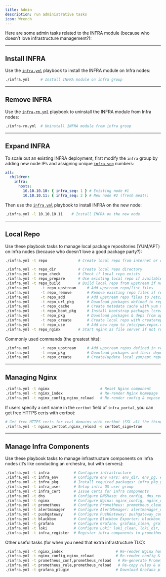 ```yaml
---
title: Admin
description: run administrative tasks
icon: Wrench
---
```



Here are some admin tasks related to the INFRA module (because who doesn’t love infrastructure management?):

------

## Install INFRA

Use the [`infra.yml`](/docs/infra/playbook/#infrayml) playbook to install the INFRA module on Infra nodes:

```bash
./infra.yml     # Install INFRA module on infra group
```

------

## Remove INFRA

Use the [`infra-rm.yml`](/docs/infra/playbook/#infra-rmyml) playbook to uninstall the INFRA module from Infra nodes:

```bash
./infra-rm.yml  # Uninstall INFRA module from infra group
```

------

## Expand INFRA

To scale out an existing INFRA deployment, first modify the `infra` group by adding new node IPs and assigning unique [`infra_seq`](/docs/infra/param/#infra_seq) numbers:

```yaml
all:
  children:
    infra:
      hosts:
        10.10.10.10: { infra_seq: 1 } # Existing node #1
        10.10.10.11: { infra_seq: 2 } # New node #2 (fresh meat!)
```

Then use the [`infra.yml`](/docs/infra/playbook/#infrayml) playbook to install INFRA on the new node:

```bash
./infra.yml -l 10.10.10.11    # Install INFRA on the new node
```

------

## Local Repo

Use these playbook tasks to manage local package repositories (YUM/APT) on Infra nodes (because who doesn’t love a good package party?):

```bash
./infra.yml -t repo              # Create local repo from internet or offline packages

./infra.yml -t repo_dir          # Create local repo directory
./infra.yml -t repo_check        # Check if local repo exists
./infra.yml -t repo_prepare      # Use existing local repo if available
./infra.yml -t repo_build        # Build local repo from upstream if not exists
./infra.yml     -t repo_upstream     # Add upstream repo/list files
./infra.yml     -t repo_remove       # Remove existing repo files if repo_remove=true
./infra.yml     -t repo_add          # Add upstream repo files to /etc/yum.repos.d (or apt)
./infra.yml     -t repo_url_pkg      # Download packages defined in repo_url_packages
./infra.yml     -t repo_cache        # Create metadata cache with yum makecache / apt update
./infra.yml     -t repo_boot_pkg     # Install bootstrap packages (createrepo_c, yum-utils, etc)
./infra.yml     -t repo_pkg          # Download packages & deps from upstream
./infra.yml     -t repo_create       # Create local repo with createrepo_c / dpkg-dev
./infra.yml     -t repo_use          # Add new repo to /etc/yum.repos.d | apt sources
./infra.yml -t repo_nginx        # Start nginx as file server if not running
```

Commonly used commands (the greatest hits):

```bash
./infra.yml     -t repo_upstream     # Add upstream repos defined in repo_upstream
./infra.yml     -t repo_pkg          # Download packages and their dependencies
./infra.yml     -t repo_create       # Create/update local yum/apt repo
```

------

## Managing Nginx

```bash
./infra.yml -t nginx                       # Reset Nginx component
./infra.yml -t nginx_index                 # Re-render Nginx homepage
./infra.yml -t nginx_config,nginx_reload   # Re-render config & expose new upstream services
```

If users specify a cert name in the `certbot` field of `infra_portal`, you can get free HTTPS certs with certbot:

```bash
# Get free HTTPS certs for real domains with certbot (SSL all the things!)
./infra.yml -t nginx_certbot,nginx_reload -e certbot_sign=true
```

------

## Manage Infra Components

Use these playbook tasks to manage infrastructure components on Infra nodes (it’s like conducting an orchestra, but with servers):

```bash
./infra.yml -t infra           # Configure infrastructure
./infra.yml -t infra_env       # Configure env vars: env_dir, env_pg, env_pgadmin, env_var
./infra.yml -t infra_pkg       # Install required packages: infra_pkg_yum, infra_pkg_pip
./infra.yml -t infra_user      # Setup infra OS user group
./infra.yml -t infra_cert      # Issue certs for infra components
./infra.yml -t dns             # Configure DNSMasq: dns_config, dns_record, dns_launch
./infra.yml -t nginx           # Configure Nginx: nginx_config, nginx_cert, nginx_static, nginx_launch, nginx_exporter
./infra.yml -t prometheus      # Configure Prometheus: prometheus_clean, prometheus_dir, prometheus_config, prometheus_launch, prometheus_reload
./infra.yml -t alertmanager    # Configure AlertManager: alertmanager_config, alertmanager_launch
./infra.yml -t pushgateway     # Configure PushGateway: pushgateway_config, pushgateway_launch
./infra.yml -t blackbox        # Configure Blackbox Exporter: blackbox_launch
./infra.yml -t grafana         # Configure Grafana: grafana_clean, grafana_config, grafana_plugin, grafana_launch, grafana_provision
./infra.yml -t loki            # Configure Loki: loki_clean, loki_dir, loki_config, loki_launch
./infra.yml -t infra_register  # Register infra components to prometheus
```

Other useful tasks (for when you need that extra infrastructure TLC):

```bash
./infra.yml -t nginx_index                        # Re-render Nginx homepage
./infra.yml -t nginx_config,nginx_reload          # Re-render config & expose new upstream services
./infra.yml -t prometheus_conf,prometheus_reload   # Re-generate Prometheus config & reload
./infra.yml -t prometheus_rule,prometheus_reload   # Re-copy rules & alerts, then reload
./infra.yml -t grafana_plugin                     # Download Grafana plugins (VPN might be needed)
```